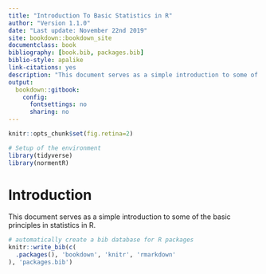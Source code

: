 ```yaml
--- 
title: "Introduction To Basic Statistics in R"
author: "Version 1.1.0"
date: "Last update: November 22nd 2019"
site: bookdown::bookdown_site
documentclass: book
bibliography: [book.bib, packages.bib]
biblio-style: apalike
link-citations: yes
description: "This document serves as a simple introduction to some of the basic principles in statistics in R."
output:
  bookdown::gitbook:
    config:
      fontsettings: no
      sharing: no
---
```


<style>
@import url('https://fonts.googleapis.com/css?family=Alegreya:400,700|Monda:400,700|Monaco&display=swap');
</style>

```r
knitr::opts_chunk$set(fig.retina=2)
```

```r
# Setup of the environment
library(tidyverse)
library(normentR)
```

# Introduction

This document serves as a simple introduction to some of the basic principles in statistics in R.

```r
# automatically create a bib database for R packages
knitr::write_bib(c(
  .packages(), 'bookdown', 'knitr', 'rmarkdown'
), 'packages.bib')
```
